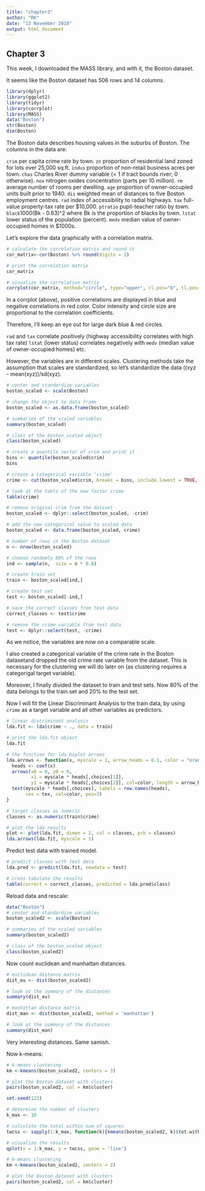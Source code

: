 ```yaml
---
title: "chapter3"
author: "RK"
date: "13 November 2018"
output: html_document
---
```


## Chapter 3

This week, I downloaded the MASS library, and with it, the Boston dataset.

It seems like the Boston dataset has 506 rows and 14 columns.

```r
library(dplyr)
library(ggplot2)
library(tidyr)
library(corrplot)
library(MASS)
data("Boston")
str(Boston)
dim(Boston)

```

The Boston data describes housing values in the suburbs of Boston. The columns in the data are:

`crim` per capita crime rate by town.
`zn` proportion of residential land zoned for lots over 25,000 sq.ft.
`indus` proportion of non-retail business acres per town.
`chas` Charles River dummy variable (= 1 if tract bounds river; 0 otherwise).
`nox` nitrogen oxides concentration (parts per 10 million).
`rm` average number of rooms per dwelling.
`age` proportion of owner-occupied units built prior to 1940.
`dis` weighted mean of distances to five Boston employment centres.
`rad` index of accessibility to radial highways.
`tax` full-value property-tax rate per \$10,000.
`ptratio` pupil-teacher ratio by town.
`black`1000(Bk - 0.63)^2 where Bk is the proportion of blacks by town.
`lstat` lower status of the population (percent).
`medv` median value of owner-occupied homes in \$1000s.



Let's explore the data graphically with a correlation matrix.

```r

# calculate the correlation matrix and round it
cor_matrix<-cor(Boston) %>% round(digits = 2)

# print the correlation matrix
cor_matrix

# visualize the correlation matrix
corrplot(cor_matrix, method="circle", type="upper", cl.pos="b", tl.pos="d", tl.cex = 0.6)

```



In a corrplot (above), positive correlations are displayed in blue and negative correlations in red color. Color intensity and circle size are proportional to the correlation coefficients.

Therefore, I'll keep an eye out for large dark blue & red circles.

`rad` and `tax` correlate positively (highway accessibility correlates with high tax rate)
`lstat` (lower status) correlates negatively with `medv` (median value of owner-occupied homes)
etc.

However, the variables are in different scales. Clustering methods take the assumption that scales are standardized, so let's standardize the data ((xyz - mean(xyz))/sd(xyz).

```r
# center and standardize variables
boston_scaled <- scale(Boston)

# change the object to data frame
boston_scaled <- as.data.frame(boston_scaled)

# summaries of the scaled variables
summary(boston_scaled)

# class of the boston_scaled object
class(boston_scaled)

# create a quantile vector of crim and print it
bins <- quantile(boston_scaled$crim)
bins

# create a categorical variable 'crime'
crime <- cut(boston_scaled$crim, breaks = bins, include.lowest = TRUE, labels = c("low", "med_low", "med_high", "high"))

# look at the table of the new factor crime
table(crime)

# remove original crim from the dataset
boston_scaled <- dplyr::select(boston_scaled, -crim)

# add the new categorical value to scaled data
boston_scaled <- data.frame(boston_scaled, crime)

# number of rows in the Boston dataset 
n <- nrow(boston_scaled)

# choose randomly 80% of the rows
ind <- sample(n,  size = n * 0.8)

# create train set
train <- boston_scaled[ind,]

# create test set 
test <- boston_scaled[-ind,]

# save the correct classes from test data
correct_classes <- test$crime

# remove the crime variable from test data
test <- dplyr::select(test, -crime)


```
As we notice, the variables are now on a comparable scale.

I also created a categorical variable of the crime rate in the Boston datasetand dropped the old crime rate variable from the dataset. This is necessary for the clustering we will do later on (as clustering requires a categorigal target variable).

Moreover, I finally divided the dataset to train and test sets. Now 80% of the data belongs to the train set and 20% to the test set.

Now I will fit the Linear Discriminant Analysis to the train data, by using `crime` as a target variable and all other variables as predictors.

```r
# linear discriminant analysis
lda.fit <- lda(crime ~ ., data = train)

# print the lda.fit object
lda.fit

# the function for lda biplot arrows
lda.arrows <- function(x, myscale = 1, arrow_heads = 0.1, color = "orange", tex = 0.75, choices = c(1,2)){
  heads <- coef(x)
  arrows(x0 = 0, y0 = 0, 
         x1 = myscale * heads[,choices[1]], 
         y1 = myscale * heads[,choices[2]], col=color, length = arrow_heads)
  text(myscale * heads[,choices], labels = row.names(heads), 
       cex = tex, col=color, pos=3)
}

# target classes as numeric
classes <- as.numeric(train$crime)

# plot the lda results
plot <- plot(lda.fit, dimen = 2, col = classes, pch = classes)
lda.arrows(lda.fit, myscale = 1)

```

Predict test data with trained model.

```r
# predict classes with test data
lda.pred <- predict(lda.fit, newdata = test)

# cross tabulate the results
table(correct = correct_classes, predicted = lda.pred$class)

```

Reload data and rescale:

```r
data("Boston")
# center and standardize variables
boston_scaled2 <- scale(Boston)

# summaries of the scaled variables
summary(boston_scaled2)

# class of the boston_scaled object
class(boston_scaled2)

```

Now count euclidean and manhattan distances.

```r
# euclidean distance matrix
dist_eu <- dist(boston_scaled2)

# look at the summary of the distances
summary(dist_eu)

# manhattan distance matrix
dist_man <- dist(boston_scaled2, method = 'manhattan')

# look at the summary of the distances
summary(dist_man)

```

Very interesting distances. Same samish.

Now k-means:

```r
# k-means clustering
km <-kmeans(boston_scaled2, centers = 3)

# plot the Boston dataset with clusters
pairs(boston_scaled2, col = km$cluster)

set.seed(123)

# determine the number of clusters
k_max <- 10

# calculate the total within sum of squares
twcss <- sapply(1:k_max, function(k){kmeans(boston_scaled2, k)$tot.withinss})

# visualize the results
qplot(x = 1:k_max, y = twcss, geom = 'line')

# k-means clustering
km <-kmeans(boston_scaled2, centers = 2)

# plot the Boston dataset with clusters
pairs(boston_scaled2, col = km$cluster)

```